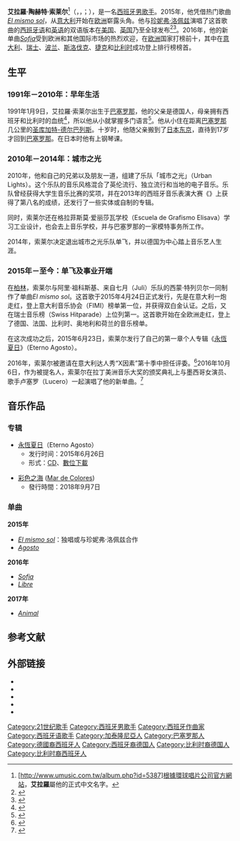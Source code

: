 {{noteTA
|G1=Music
|G2=Show
|T=zh-tw:艾拉羅;zh-cn:艾拉羅·索莱尔;
|1=zh-tw:索勒;zh-cn:索莱尔;
}}
{{西班牙语姓名|陶赫特（Trauchert）|索莱尔（Soler）}}
{{Infobox entertainer
| name                      = 艾拉羅·索莱尔 <br> {{lang|es|Álvaro Soler}}
| type                      = 男歌手
| image                     = Álvaro Soler bei Die Besten im Sommer.jpg
| caption                   = 2015年的索莱尔
| real_name                 = 艾拉羅·陶赫特·索莱尔
| native_name               = Álvaro Trauchert Soler
| native_name_lang          = es
| nickname                  = 罗罗
| other_name                = 
| nationality               = {{ESP}}、{{DEU}}
| birth_date                = {{birth date and age|1991|1|9}}<ref>{{cite web|url=http://www.gossippiu.com/2015/06/chi-e-alvaro-soler-biografia-e-vita.html|title=Chi è Alvaro Soler? Biografia e vita privata del cantante|work=gossippiu.com|accessdate=21 August 2015|archive-date=2018-07-06|archive-url=https://web.archive.org/web/20180706162832/https://www.gossippiu.com/2015/06/chi-e-alvaro-soler-biografia-e-vita.html|dead-url=yes}}</ref><ref>{{cite web|url=http://top40-charts.com/artist.php?aid=16580|title=Alvaro Soler Biography|work=top40-charts.com|accessdate=21 August 2015|archive-date=2018-10-17|archive-url=https://web.archive.org/web/20181017065004/http://top40-charts.com/artist.php?aid=16580|dead-url=no}}</ref>
| birth_place               = {{ESP}}[[巴塞罗那|巴塞罗那]]
| residence                 = {{DEU}}[[柏林|柏林]]
| occupation                = [[创作歌手|创作歌手]]
| language                  = [[西班牙语|西班牙语]]、[[加泰罗尼亚语|加泰罗尼亚语]]、[[德语|德语]]、[[英语|英语]]、[[日语|日语]]
| education                 = 
| alma_mater                = 
| religion                  = 
| spouse                    = 
| children                  = 
| parents                   = 
| relatives                 = 
| music_genre               = {{le|拉丁流行|Latin pop}}、[[流行民谣|流行民谣]]
| instrument                = [[人声|人声]]、[[钢琴|钢琴]]、[[吉他|吉他]]
| famous_works              = {{Unbulleted list|''[[El_mismo_sol|El mismo sol]]''|''[[Sofia_(歌曲)|Sofia]]''}}
| years_active              = 2010年至今
| label                     = [[環球唱片|環球唱片]]
| signature                 = 
| website                   = {{URL|alvarosoler.com}}
| related_group             = 城市燈光（Urban Lights）
| module                    = {{Infobox model details
 | blood_type   = A型
 | height       = {{height|m=1.81}}<ref name="个人资料">{{Cite web |url = http://taddlr.com/es/celebrity/alvaro-soler |title = Álvaro Soler: Amor, Fumar, Origen, Tatuajes y Patrimonio 2018 | language = es |accessdate = 2018年3月29日}}</ref>
 | weight       = {{weight|kg=78}}<ref name="个人资料" />
 | hair_colour  = [[黑色|黑色]]<ref name="个人资料" />
 | eye_colour   = [[褐色|褐色]]<ref name="个人资料" />
}}
| IMDb                      = 7715662
| awards                    = 
}}

'''艾拉羅·陶赫特·索莱尔'''<ref>[http://www.umusic.com.tw/album.php?id=5387]根據環球唱片公司官方網站，'''艾拉羅'''屬他的正式中文名字。</ref>（{{lang-es|'''Álvaro Tauchert Soler'''}}，{{IPA-es|ˈalβaɾo soˈler|lang}}，{{IPA-de|ˈtaʊxɐt|lang}}；{{bd|1991年|1月9日|catidx=Soler, Alvaro}}），是一名[[西班牙|西班牙]][[男歌手|男歌手]]。2015年，他凭借热门歌曲''[[El_mismo_sol|El mismo sol]]''，从[[意大利|意大利]]开始在[[欧洲|欧洲]]崭露头角。他与[[珍妮弗·洛佩兹|珍妮弗·洛佩兹]]演唱了这首歌曲的[[西班牙语|西班牙语]]和[[英语|英语]]的双语版本在[[美国|美国]]、[[英国|英国]]乃至全球发布<ref>{{cite web|url=http://www.billboard.com/articles/columns/latin/6664039/jennifer-lopez-duet-alvaro-soler|title=Who Is Jennifer Lopez's Duet Partner Alvaro Soler?|work=billboard.com|accessdate=21 August 2015|archive-date=2018-06-16|archive-url=https://web.archive.org/web/20180616155520/https://www.billboard.com/articles/columns/latin/6664039/jennifer-lopez-duet-alvaro-soler|dead-url=no}}</ref><ref>{{cite web|url=http://www.deejay.it/personaggi/alvaro-soler/|title=Alvaro Soler|work=deejay.it|accessdate=21 August 2015}}</ref>。2016年，他的新单曲''[[Sofia_(歌曲)|Sofia]]''受到欧洲和其他国际市场的热烈欢迎，在[[欧洲|欧洲]]国家打榜前十，其中在[[意大利|意大利]]、[[瑞士|瑞士]]、[[波兰|波兰]]、[[斯洛伐克|斯洛伐克]]、[[捷克|捷克]]和[[比利时|比利时]]成功登上排行榜榜首。

== 生平 ==
=== 1991年－2010年：早年生活 ===
1991年1月9日，艾拉羅·索莱尔出生于[[巴塞罗那|巴塞罗那]]，他的父亲是德国人，母亲拥有西班牙和比利时的血统<ref>{{cite web|url=http://www.musicemissions.com/blog/news/interview-alvaro-soler/|title=Interview: Alvaro Soler|publisher=|accessdate=15 October 2016}}</ref>，所以他从小就掌握多门语言<ref>{{cite web|url=http://www.spettakolo.it/2015/05/29/alvaro-soler-we-are-all-under-el-mismo-sol/|title=Alvaro Soler: "We are all under El mismo sol"|work=spettakolo.it|accessdate=22 August 2015}}</ref>。他从小住在距离[[巴塞罗那|巴塞罗那]]几公里的[[圣库加特-德尔巴列斯|圣库加特-德尔巴列斯]]。十岁时，他随父亲搬到了[[日本|日本]][[东京|东京]]，直待到17岁才回到[[巴塞罗那|巴塞罗那]]。在日本时他有上钢琴课。

=== 2010年－2014年：城市之光 ===
2010年，他和自己的兄弟以及朋友一道，组建了乐队「城市之光」（Urban Lights）。这个乐队的音乐风格混合了英伦流行、独立流行和当地的电子音乐。乐队曾经获得大学生音乐比赛的奖项，并在2013年的西班牙音乐表演大赛《{{tsl|es|¡Tú sí que sí!|Tú sí que sí|¡Tú sí que vales!}}》上获得了第八名的成绩，还发行了一些实体或自制的专辑。

同时，索莱尔还在格拉菲斯莫·爱丽莎瓦学校（Escuela de Grafismo Elisava）学习工业设计，也会去上音乐学校，并与巴塞罗那的一家模特事务所工作。

2014年，索莱尔决定退出城市之光乐队单飞，并以德国为中心踏上音乐艺人生涯。

=== 2015年－至今：单飞及事业开端 ===  
在[[柏林|柏林]]，索莱尔与阿里·祖科斯基、来自七月（Juli）乐队的西蒙·特列贝尔一同制作了单曲''El mismo sol''。这首歌于2015年4月24日正式发行，先是在意大利一炮走红，登上意大利音乐协会（FIMI）榜单第一位，并获得双白金认证。之后，又在瑞士音乐榜（Swiss Hitparade）上位列第一。这首歌开始在全欧洲走红，登上了德国、法国、比利时、奥地利和荷兰的音乐榜单。

在这次成功之后，2015年6月23日，索莱尔发行了自己的第一章个人专辑《[[永恆夏日|永恆夏日]]》（Eterno Agosto）。

2016年，索莱尔被邀请在意大利达人秀“X因素”第十季中担任评委。<ref>{{cite web|url=http://www.repubblica.it/spettacoli/tv-radio/2016/09/16/news/x_factor_-147899040/|work= la Repubblica |language=it |accessdate=27 September 2016|title=TV X Factor, non c'è confronto. Lo show senza rivali|author=Antonio Dipollina|date=16 September 2016}}</ref>2016年10月6日，作为被提名人，索莱尔在拉丁美洲音乐大奖的颁奖典礼上与墨西哥女演员、歌手卢塞罗（Lucero）一起演唱了他的新单曲。<ref>{{Cite news|url=http://www.billboard.com/articles/columns/latin/7503740/latin-american-music-awards-2016-performers|title=Latin American Music Awards 2016: Pitbull, Sofia Reyes & More Performers Announced|newspaper=Billboard|access-date=2016-10-19}}</ref>

== 音乐作品 ==
=== 专辑 ===
*[[永恆夏日|永恆夏日]]（Eterno Agosto）
**发行时间：2015年6月26日
**形式：[[CD|CD]]、[[數位下載|數位下載]]

*[[彩色之海|彩色之海]] ([[Mar_de_Colores|Mar de Colores]])
**發行時間：2018年9月7日

=== 单曲 ===
'''2015年'''
*''[[El_mismo_sol|El mismo sol]]''：独唱或与珍妮弗·洛佩兹合作
*''[[Agosto|Agosto]]''

'''2016年'''
*''[[Sofia_(歌曲)|Sofia]]''
*''[[Libre|Libre]]''

'''2017年'''
*''[[Animal_(歌曲)|Animal]]''

== 参考文献 ==
{{Reflist}}

== 外部链接 ==
* {{Official|alvarosoler.com}}
* {{Facebook|alvarosolermusic|Alvaro Soler}}
* {{Twitter|asolermusic|Alvaro Soler}}
* {{Instagram|alvarosolermusic|Alvaro Soler}}
* {{weibo|5625758783|AlvaroSoler}}

{{艾拉羅}}

{{Authority control}}

[[Category:21世纪歌手|Category:21世纪歌手]]
[[Category:西班牙男歌手|Category:西班牙男歌手]]
[[Category:西班牙作曲家|Category:西班牙作曲家]]
[[Category:西班牙语歌手|Category:西班牙语歌手]]
[[Category:加泰隆尼亞人|Category:加泰隆尼亞人]]
[[Category:巴塞罗那人|Category:巴塞罗那人]]
[[Category:德國裔西班牙人|Category:德國裔西班牙人]]
[[Category:西班牙裔德国人|Category:西班牙裔德国人]]
[[Category:比利时裔德国人|Category:比利时裔德国人]]
[[Category:比利时裔西班牙人|Category:比利时裔西班牙人]]
{{DEFAULTSORT:Soler, Alvaro}}